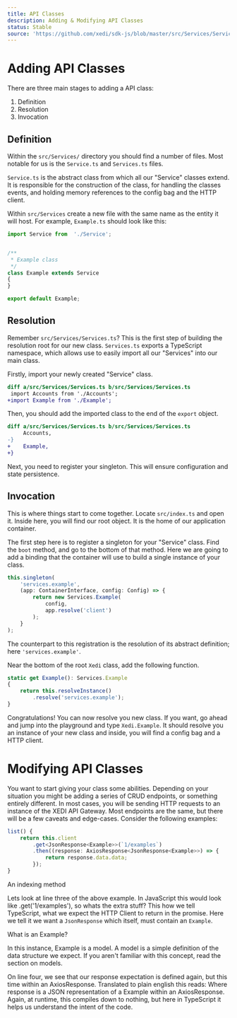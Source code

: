 ```yaml
---
title: API Classes
description: Adding & Modifying API Classes
status: Stable
source: 'https://github.com/xedi/sdk-js/blob/master/src/Services/Service.ts'
---
```



# Adding API Classes

There are three main stages to adding a API class:

1. Definition
2. Resolution
3. Invocation

## Definition

Within the `src/Services/` directory you should find a number of files. Most notable for us is the `Service.ts` and `Services.ts` files.

<BorderBox mb={2}>
    <GithubIssue issue-id="24" />
</BorderBox>

`Service.ts` is the abstract class from which all our "Service" classes extend. It is responsible for the construction of the class, for handling the <Link href="architecture/events">classes events</Link>, and holding memory references to the <Link href="architecture/configuration">config bag</Link> and the <Link href="architecture/http_requests">HTTP client</Link>.

Within `src/Services` create a new file with the same name as the entity it will host. For example, `Example.ts` should look like this:

```typescript
import Service from  './Service';


/**
 * Example class
 */
class Example extends Service
{
}

export default Example;
```

## Resolution

Remember `src/Services/Services.ts`? This is the first step of building the resolution root for our new class.
`Services.ts` exports a TypeScript namespace, which allows use to easily import all our "Services" into our main class.

Firstly, import your newly created "Service" class.

```diff
diff a/src/Services/Services.ts b/src/Services/Services.ts
 import Accounts from './Accounts';
+import Example from './Example';
```

Then, you should add the imported class to the end of the `export` object.
```diff
diff a/src/Services/Services.ts b/src/Services/Services.ts
     Accounts,
-}
+    Example,
+}
```

Next, you need to register your <Link href="architecture/singletons">singleton</Link>. This will ensure configuration and state persistence.

## Invocation

This is where things start to come together. Locate `src/index.ts` and open it. Inside here, you will find our root object. It is the home of our application container.

The first step here is to register a <Link href="architecture/singletons">singleton</Link> for your "Service" class.
Find the `boot` method, and go to the bottom of that method. Here we are going to add a binding that the container will use to build a single instance of your class.

```typescript
this.singleton(
    'services.example',
    (app: ContainerInterface, config: Config) => {
        return new Services.Example(
            config,
            app.resolve('client')
        );
    }
);
```

The counterpart to this registration is the resolution of its abstract definition; here `'services.example'`.

Near the bottom of the root `Xedi` class, add the following function.

```typescript
static get Example(): Services.Example
{
    return this.resolveInstance()
        .resolve('services.example');
}

```

Congratulations! You can now resolve you new class. If you want, go ahead and jump into the <Link href="tooling/debugging">playground</Link> and type `Xedi.Example`. It should resolve you an instance of your new class and inside, you will find a <Link href="architecture/config">config bag</Link> and a <Link href="architecture/http_requests">HTTP client</Link>.

# Modifying API Classes

You want to start giving your class some abilities. Depending on your situation you might be adding a series of CRUD endpoints, or something entirely different. In most cases, you will be sending HTTP requests to an instance of the XEDI API Gateway. Most endpoints are the same, but there will be a few caveats and edge-cases. Consider the following examples:

```typescript
list() {
    return this.client
        .get<JsonResponse<Example>>(`1/examples`)
        .then((response: AxiosResponse<JsonResponse<Example>>) => {
            return response.data.data;
        });
}
```
<Caption>An indexing method</Caption>

Lets look at line three of the above example. In JavaScript this would look like <InlineCode>.get('1/examples')</InlineCode>, so whats the extra stuff? This how we tell TypeScript, what we expect the <Link href="architecture/http_requests">HTTP Client</Link> to return in the promise. Here we tell it we want a `JsonResponse` which itself, must contain an `Example`.

<Flash varient="info" mb={2}>
<Text fontWeight="bold"><InfoIcon /> What is an <InlineCode>Example</InlineCode>?</Text>

In this instance, Example is a <Link href="development/models">model</Link>. A model is a simple definition of the data structure we expect. If you aren't familiar with this concept, read the section on <Link href="development/models">models</Link>.
</Flash>

On line four, we see that our response expectation is defined again, but this time within an <Link href="architecture/http_requests"><InlineCode>AxiosResponse</InlineCode></Link>. Translated to plain english this reads: <Text as="em">Where <InlineCode>response</InlineCode> is a JSON representation of a Example within an AxiosResponse</Text>. Again, at runtime, this compiles down to nothing, but here in TypeScript it helps us understand the intent of the code.
